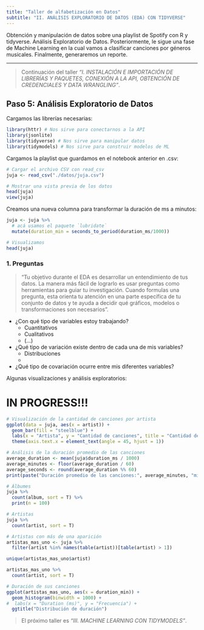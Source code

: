 ```yaml
---
title: "Taller de alfabetización en Datos"
subtitle: "II. ANÁLISIS EXPLORATORIO DE DATOS (EDA) CON TIDYVERSE"
---
```


Obtención y manipulación de datos sobre una playlist de Spotify con R y tidyverse. Análisis Exploratorio de Datos. Posteriormente, le sigue una fase de Machine Learning en la cual vamos a clasificar canciones por géneros musicales. Finalmente, generaremos un reporte.

******

> Continuación del taller _"I. INSTALACIÓN E IMPORTACIÓN DE LIBRERÍAS Y PAQUETES, CONEXIÓN A LA API, OBTENCIÓN DE CREDENCIALES Y DATA WRANGLING"_.

## Paso 5: Análisis Exploratorio de Datos

Cargamos las librerías necesarias:

```r
library(httr) # Nos sirve para conectarnos a la API
library(jsonlite)
library(tidyverse) # Nos sirve para manipular datos
library(tidymodels) # Nos sirve para construir modelos de ML
```

Cargamos la playlist que guardamos en el notebook anterior en .csv:

```r
# Cargar el archivo CSV con read_csv
juja <- read_csv("./datos/juja.csv")

# Mostrar una vista previa de los datos
head(juja)
view(juja)
```

Creamos una nueva columna para transformar la duración de ms a minutos:

```r
juja <- juja %>%
  # acá usamos el paquete `lubridate`
  mutate(duration_min = seconds_to_period(duration_ms/1000))

# Visualizamos
head(juja)
```


### 1. Preguntas

> "Tu objetivo durante el EDA es desarrollar un entendimiento de tus datos. La manera más fácil de lograrlo es usar preguntas como herramientas para guiar tu investigación. Cuando formulas una pregunta, esta orienta tu atención en una parte específica de tu conjunto de datos y te ayuda a decidir qué gráficos, modelos o transformaciones son necesarios".

- ¿Con qué tipo de variables estoy trabajando?
  * Cuantitativos
  * Cualitativos
  * (...)
- ¿Qué tipo de variación existe dentro de cada una de mis variables?
  * Distribuciones
  * 
- ¿Qué tipo de covariación ocurre entre mis diferentes variables?

Algunas visualizaciones y análisis exploratorios:

# IN PROGRESS!!!

```r
# Visualización de la cantidad de canciones por artista
ggplot(data = juja, aes(x = artist)) +
  geom_bar(fill = "steelblue") +
  labs(x = "Artista", y = "Cantidad de canciones", title = "Cantidad de canciones por artista") +
  theme(axis.text.x = element_text(angle = 45, hjust = 1))

# Análisis de la duración promedio de las canciones
average_duration <- mean(juja$duration_ms / 1000)
average_minutes <- floor(average_duration / 60)
average_seconds <- round(average_duration %% 60)
print(paste("Duración promedio de las canciones:", average_minutes, "minutos", average_seconds, "segundos"))
```

```r
# Álbumes
juja %>% 
  count(album, sort = T) %>% 
  print(n = 100)

# Artistas
juja %>% 
  count(artist, sort = T)
```

```r
# Artistas con más de una aparición
artistas_mas_uno <- juja %>%
  filter(artist %in% names(table(artist))[table(artist) > 1])

unique(artistas_mas_uno$artist)

artistas_mas_uno %>%
  count(artist, sort = T)

# Duración de sus canciones
ggplot(artistas_mas_uno, aes(x = duration_min)) +
  geom_histogram(binwidth = 1000) +
#  labs(x = "Duration (ms)", y = "Frecuencia") +
  ggtitle("Distribución de duración")
```

> El próximo taller es _"III. MACHINE LEARNING CON TIDYMODELS"_.

